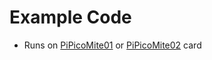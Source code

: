 = Example Code =

* Runs on [http://land-boards.com/blwiki/index.php?title=PiPicoMite01 PiPicoMite01] or [http://land-boards.com/blwiki/index.php?title=PiPicoMite02 PiPicoMite02] card
